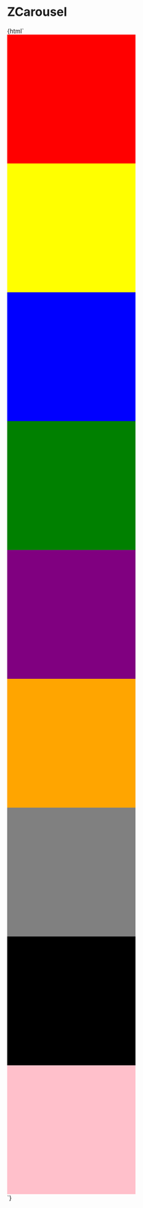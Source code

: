 
<Meta title="ZCarousel" component="z-carousel" />

# ZCarousel

<Preview>
  <Story name="ZCarousel-sample">
    {html`<z-carousel gap="${number("gap", 24)}">
      <z-carousel-item>
        <div style="width: 300px; height: 300px; background-color: red"></div>
      </z-carousel-item>
      <z-carousel-item>
        <div
          style="width: 300px; height: 300px; background-color: yellow"
        ></div>
      </z-carousel-item>
      <z-carousel-item>
        <div style="width: 300px; height: 300px; background-color: blue"></div>
      </z-carousel-item>
      <z-carousel-item>
        <div style="width: 300px; height: 300px; background-color: green"></div>
      </z-carousel-item>
      <z-carousel-item>
        <div
          style="width: 300px; height: 300px; background-color: purple"
        ></div>
      </z-carousel-item>
      <z-carousel-item>
        <div
          style="width: 300px; height: 300px; background-color: orange"
        ></div>
      </z-carousel-item>
      <z-carousel-item>
        <div style="width: 300px; height: 300px; background-color: grey"></div>
      </z-carousel-item>
      <z-carousel-item>
        <div style="width: 300px; height: 300px; background-color: black"></div>
      </z-carousel-item>
      <z-carousel-item>
        <div
          style="width: 300px; height: 300px; background-color: pink"
        ></div> </z-carousel-item
    ></z-carousel>`}
  </Story>
</Preview>

<Props of="z-carousel" />
